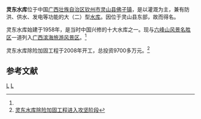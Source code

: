 {{Infobox Reservoir | 
|name                     = 灵东水库
|nickname                 = 
|image                    = 
|image_caption            = 
|map                      = 
|map_caption              = 
|pushpin_map              = China
|pushpin_map_caption      = 灵东水库在中国的位置
|code                     = BHF42000162
|class                    = 大（二）型[[水库|水库]]
|location_of_reservoir    = [[广西壮族自治区|广西壮族自治区]][[钦州市|钦州市]][[灵山县|灵山县]][[佛子镇|佛子镇]]
|location_of_dam          = 元眼村
|inflow                   = [[钦江|钦江]]
|outflow                  = [[钦江|钦江]]
|catchment_area           = 145
|reservoir_area           = 
|mean_depth               = 
|maximum_depth            = 
|flood_level              = 
|normal_water_level       = 97.90
|dead_water_level         = 
|water_quality            = 
|island                   = 15个
|maximum_storage_capacity = 1.69亿
|normal_storage_capacity  = 
|dead_storage_capacity    = 
|type_of_dam              = 均质土坝
|elevation_of_dam         = 106.37
|height_of_dam            = 30.88
|length_of_dam            = 1824
|width_of_dam             = 7
|installed_capacity       = 1240kW
|irrigated_area           = 
|start                    = 1958年10月
|complete                 = 1963年5月
|cost                     = 
|emigrate                 = 
|latd = 22
|latm = 27
|lats = 48
|latNS = N
|longd = 109
|longm = 23
|longs = 20
|longEW = E
|website = 
|footnotes = <ref>{{Cite web |url=http://www.tsdh.net/%E6%B0%B4%E5%88%A9%E6%96%87%E7%8C%AE%E6%B1%87%E7%BC%96/PDF%E6%96%87%E6%A1%A3/%E4%B8%AD%E5%9B%BD%E6%B0%B4%E5%BA%93%E5%90%8D%E7%A7%B0%E4%BB%A3%E7%A0%81.pdf |title=中国水库名称代码 |accessdate=2020-09-13 |archive-date=2015-05-05 |archive-url=https://web.archive.org/web/20150505182029/http://www.tsdh.net/%E6%B0%B4%E5%88%A9%E6%96%87%E7%8C%AE%E6%B1%87%E7%BC%96/PDF%E6%96%87%E6%A1%A3/%E4%B8%AD%E5%9B%BD%E6%B0%B4%E5%BA%93%E5%90%8D%E7%A7%B0%E4%BB%A3%E7%A0%81.pdf |dead-url=yes }}</ref><ref name="灵东水库">[http://www.qinzhou.gov.cn/www/lypd/jqjd/qzjq/2007-05-23/1179879953d6078.html 灵东水库] {{webarchive|url=https://web.archive.org/web/20081119150407/http://www.qinzhou.gov.cn/www/lypd/jqjd/qzjq/2007-05-23/1179879953d6078.html |date=2008-11-19 }}</ref><ref>{{cite journal |title=灵东水库大坝上游坝坡除险加固处理措施建议 |author=刘利济 |journal=企业科技与发展：下半月 |year=2009 |volume= |issue=8 |pages=175-176 |url=http://www.cqvip.com/qk/88800x/2009008/31271859.html }}</ref><ref>{{cite journal |title=灵东水库除险加固工程的安全管理 |author=刘利济 |journal=企业科技与发展：下半月 |year=2009 |volume= |issue=7 |pages=163-165 |url=http://www.cqvip.com/qk/88800x/2009007/31018831.html }}</ref><ref>{{cite journal |title=灵东水库洪水调度系统的建设 |author=梁学文 |journal=科技资讯 |year=2008 |volume= |issue=26 |pages= |url=http://www.cqvip.com/qk/87241x/2008026/1000410412.html }}</ref>
}}
'''灵东水库'''位于中国[[广西壮族自治区|广西壮族自治区]][[钦州市|钦州市]][[灵山县|灵山县]][[佛子镇|佛子镇]]，是以灌溉为主，兼有防洪、供水、发电等功能的大（二）型[[水库|水库]]。因位于灵山县东部，故而得名。

灵东水库始建于1958年，是当时中国兴修的十大水库之一。现与[[六峰山风景名胜区|六峰山风景名胜区]]一道列入[[广西滨海旅游风景区|广西滨海旅游风景区]]。<ref name="灵东水库"/> 

灵东水库除险加固工程于2008年开工，总投资9700多万元。<ref>[http://www.bbwdm.cn/show_info.asp?id=190697 灵东水库除险加固工程进入攻坚阶段]{{Dead link|date=2019年4月 |bot=InternetArchiveBot |fix-attempted=yes }}</ref>

==参考文献==
{{reflist}}

[[Category:广西水库|L]]
[[Category:灵山县|L]]